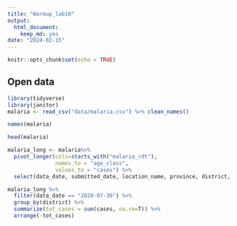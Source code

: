 ---
title: "Warmup_lab10"
output: 
  html_document: 
    keep_md: yes
date: "2024-02-15"
---

```{r setup, include=FALSE}
knitr::opts_chunk$set(echo = TRUE)
```

## Open data 
```{r}
library(tidyverse)
library(janitor)
malaria <- read_csv("data/malaria.csv") %>% clean_names()
```
```{r}
names(malaria)
```
```{r}
head(malaria)
```

```{r}
malaria_long <- malaria%>% 
  pivot_longer(cols=starts_with("malaria_rdt"),
               names_to = "age_class",
               values_to = "cases") %>% 
  select(data_date, submitted_date, location_name, province, district, age_class, cases)
```


```{r}
malaria_long %>% 
  filter(data_date == "2020-07-30") %>% 
  group_by(district) %>% 
  summarize(tot_cases = sum(cases, na.rm=T)) %>% 
  arrange(-tot_cases)
```

